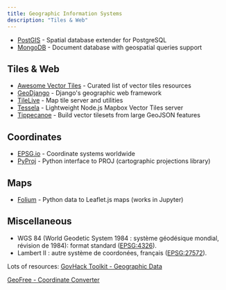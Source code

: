 ```yaml
---
title: Geographic Information Systems
description: "Tiles & Web"
---
```


* [PostGIS](https://github.com/postgis/postgis) - Spatial database extender for PostgreSQL
* [MongoDB](https://github.com/mongodb/mongo) - Document database with geospatial queries support

## Tiles & Web

* [Awesome Vector Tiles](https://github.com/mapbox/awesome-vector-tiles) - Curated list of vector tiles resources
* [GeoDjango](https://github.com/django/django) - Django's geographic web framework
* [TileLive](https://github.com/mapbox/tilelive) - Map tile server and utilities
* [Tessela](https://github.com/urbica/tessella) - Lightweight Node.js Mapbox Vector Tiles server
* [Tippecanoe](https://github.com/mapbox/tippecanoe) - Build vector tilesets from large GeoJSON features

## Coordinates

* [EPSG.io](http://epsg.io/) - Coordinate systems worldwide
* [PyProj](https://github.com/pyproj4/pyproj) - Python interface to PROJ (cartographic projections library)

## Maps

* [Folium](https://github.com/python-visualization/folium) - Python data to Leaflet.js maps (works in Jupyter)

## Miscellaneous

* WGS 84 (World Geodetic System 1984 : système géodésique mondial, révision de 1984): format standard ([EPSG:4326](http://epsg.io/4326)).
* Lambert II : autre système de coordonées, français ([EPSG:27572](https://epsg.io/27572)).

Lots of resources: [GovHack Toolkit - Geographic Data](http://govhack-toolkit.readthedocs.io/technical/geographic-data/)

[GeoFree - Coordinate Converter](http://geofree.fr/gf/coordinateconv.asp)